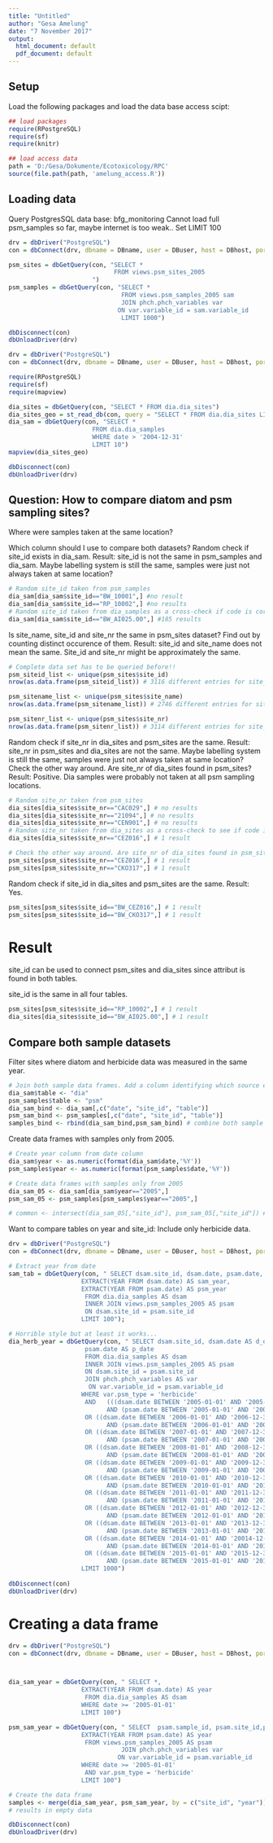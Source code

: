```yaml
---
title: "Untitled"
author: "Gesa Amelung"
date: "7 November 2017"
output:
  html_document: default
  pdf_document: default
---
```


## Setup

Load the following packages and load the data base access scipt:

```r
## load packages
require(RPostgreSQL)
require(sf)
require(knitr)

## load access data
path = 'D:/Gesa/Dokumente/Ecotoxicology/RPC'
source(file.path(path, 'amelung_access.R'))

```

## Loading data

Query PostgresSQL data base: bfg_monitoring
Cannot load full psm_samples so far, maybe internet is too weak.. Set LIMIT 100

```r
drv = dbDriver("PostgreSQL")
con = dbConnect(drv, dbname = DBname, user = DBuser, host = DBhost, port = DBport, password = DBpassword)

psm_sites = dbGetQuery(con, "SELECT *
                             FROM views.psm_sites_2005
                       ")
psm_samples = dbGetQuery(con, "SELECT *
                               FROM views.psm_samples_2005 sam
                               JOIN phch.phch_variables var 
                              ON var.variable_id = sam.variable_id 
                               LIMIT 1000")

dbDisconnect(con)
dbUnloadDriver(drv)
```

```r
drv = dbDriver("PostgreSQL")
con = dbConnect(drv, dbname = DBname, user = DBuser, host = DBhost, port = DBport, password = DBpassword)

require(RPostgreSQL)
require(sf)
require(mapview)

dia_sites = dbGetQuery(con, "SELECT * FROM dia.dia_sites")
dia_sites_geo = st_read_db(con, query = "SELECT * FROM dia.dia_sites LIMIT 10")
dia_sam = dbGetQuery(con, "SELECT *
                       FROM dia.dia_samples
                       WHERE date > '2004-12-31'
                       LIMIT 10")
mapview(dia_sites_geo)

dbDisconnect(con)
dbUnloadDriver(drv)
```

## Question: How to compare diatom and psm sampling sites?
Where were samples taken at the same location?

Which column should I use to compare both datasets?
Random check if site_id exists in dia_sam.
Result: site_id is not the same in psm_samples and dia_sam.
Maybe labelling system is still the same, samples were just not always taken at same location?
```r
# Random site_id taken from psm_samples
dia_sam[dia_sam$site_id=="BW_10001",] #no result
dia_sam[dia_sam$site_id=="RP_10002",] #no results
# Random site_id taken from dia_samples as a cross-check if code is correct.
dia_sam[dia_sam$site_id=="BW_AI025.00",] #185 results

```
Is site_name, site_id and site_nr the same in psm_sites dataset? 
Find out by counting distinct occurence of them.
Result: site_id and site_name does not mean the same.
Site_id and site_nr might be approximately the same.
``` r
# Complete data set has to be queried before!!
psm_siteid_list <- unique(psm_sites$site_id)
nrow(as.data.frame(psm_siteid_list)) # 3116 different entries for site_id in psm_sites

psm_sitename_list <- unique(psm_sites$site_name)
nrow(as.data.frame(psm_sitename_list)) # 2746 different entries for site_name in psm_sites

psm_sitenr_list <- unique(psm_sites$site_nr)
nrow(as.data.frame(psm_sitenr_list)) # 3114 different entries for site_nr in psm_sites

```

Random check if site_nr in dia_sites and psm_sites are the same.
Result: site_nr in psm_sites and dia_sites are not the same.
Maybe labelling system is still the same, samples were just not always taken at same location?
Check the other way around. Are site_nr of dia_sites found in psm_sites?
Result: Positive. Dia samples were probably not taken at all psm sampling locations.
```r
# Random site_nr taken from psm_sites
dia_sites[dia_sites$site_nr=="CAC029",] # no results
dia_sites[dia_sites$site_nr=="21094",] # no results
dia_sites[dia_sites$site_nr=="CEN901",] # no results
# Random site_nr taken from dia_sites as a cross-check to see if code is correct.
dia_sites[dia_sites$site_nr=="CEZ016",] # 1 result

# Check the other way around. Are site_nr of dia_sites found in psm_sites?
psm_sites[psm_sites$site_nr=="CEZ016",] # 1 result 
psm_sites[psm_sites$site_nr=="CKO317",] # 1 result
```

Random check if site_id in dia_sites and psm_sites are the same.
Result: Yes.
``` r
psm_sites[psm_sites$site_id=="BW_CEZ016",] # 1 result
psm_sites[psm_sites$site_id=="BW_CKO317",] # 1 result

```
# Result
site_id can be used to connect psm_sites and dia_sites since attribut is found in both tables.

site_id is the same in all four tables.
``` r
psm_sites[psm_sites$site_id=="RP_10002",] # 1 result
dia_sites[dia_sites$site_id=="BW_AI025.00",] # 1 result
```

## Compare both sample datasets
Filter sites where diatom and herbicide data was measured in the same year.
``` r
# Join both sample data frames. Add a column identifying which source each row comes from.
dia_sam$table <- "dia"
psm_samples$table <- "psm"
dia_sam_bind <- dia_sam[,c("date", "site_id", "table")]
psm_sam_bind <- psm_samples[,c("date", "site_id", "table")]
samples_bind <- rbind(dia_sam_bind,psm_sam_bind) # combine both sample tables

```

Create data frames with samples only from 2005.
``` r
# Create year column from date column
dia_sam$year <- as.numeric(format(dia_sam$date,'%Y'))
psm_samples$year <- as.numeric(format(psm_samples$date,'%Y'))

# Create data frames with samples only from 2005
dia_sam_05 <- dia_sam[dia_sam$year=="2005",]
psm_sam_05 <- psm_samples[psm_samples$year=="2005",]

# common <- intersect(dia_sam_05[,"site_id"], psm_sam_05[,"site_id"]) # results in empty data

```
Want to compare tables on year and site_id:
Include only herbicide data.
```r
drv = dbDriver("PostgreSQL")
con = dbConnect(drv, dbname = DBname, user = DBuser, host = DBhost, port = DBport, password = DBpassword)

# Extract year from date
sam_tab = dbGetQuery(con, " SELECT dsam.site_id, dsam.date, psam.date, 
                    EXTRACT(YEAR FROM dsam.date) AS sam_year,
                    EXTRACT(YEAR FROM psam.date) AS psm_year
                     FROM dia.dia_samples AS dsam
                     INNER JOIN views.psm_samples_2005 AS psam 
                     ON dsam.site_id = psam.site_id
                    LIMIT 100");

# Horrible style but at least it works...
dia_herb_year = dbGetQuery(con, " SELECT dsam.site_id, dsam.date AS d_date, 
                     psam.date AS p_date
                     FROM dia.dia_samples AS dsam
                     INNER JOIN views.psm_samples_2005 AS psam 
                     ON dsam.site_id = psam.site_id
                     JOIN phch.phch_variables AS var 
                      ON var.variable_id = psam.variable_id
                    WHERE var.psm_type = 'herbicide'
                     AND   (((dsam.date BETWEEN '2005-01-01' AND '2005-12-31')
                           AND (psam.date BETWEEN '2005-01-01' AND '2005-12-31'))
                     OR ((dsam.date BETWEEN '2006-01-01' AND '2006-12-31')
                           AND (psam.date BETWEEN '2006-01-01' AND '2006-12-31'))
                     OR ((dsam.date BETWEEN '2007-01-01' AND '2007-12-31')
                           AND (psam.date BETWEEN '2007-01-01' AND '2007-12-31'))
                     OR ((dsam.date BETWEEN '2008-01-01' AND '2008-12-31')
                           AND (psam.date BETWEEN '2008-01-01' AND '2008-12-31'))
                     OR ((dsam.date BETWEEN '2009-01-01' AND '2009-12-31')
                           AND (psam.date BETWEEN '2009-01-01' AND '2009-12-31'))
                     OR ((dsam.date BETWEEN '2010-01-01' AND '2010-12-31')
                           AND (psam.date BETWEEN '2010-01-01' AND '2019-12-31'))
                     OR ((dsam.date BETWEEN '2011-01-01' AND '2011-12-31')
                           AND (psam.date BETWEEN '2011-01-01' AND '2011-12-31'))
                     OR ((dsam.date BETWEEN '2012-01-01' AND '2012-12-31')
                           AND (psam.date BETWEEN '2012-01-01' AND '2012-12-31'))
                     OR ((dsam.date BETWEEN '2013-01-01' AND '2013-12-31')
                           AND (psam.date BETWEEN '2013-01-01' AND '2013-12-31'))
                     OR ((dsam.date BETWEEN '2014-01-01' AND '20014-12-31')
                           AND (psam.date BETWEEN '2014-01-01' AND '2014-12-31'))
                     OR ((dsam.date BETWEEN '2015-01-01' AND '2015-12-31')
                           AND (psam.date BETWEEN '2015-01-01' AND '2015-12-31')))
                    LIMIT 1000")
         
dbDisconnect(con)
dbUnloadDriver(drv)
```

# Creating a data frame
```r
drv = dbDriver("PostgreSQL")
con = dbConnect(drv, dbname = DBname, user = DBuser, host = DBhost, port = DBport, password = DBpassword)



dia_sam_year = dbGetQuery(con, " SELECT *, 
                    EXTRACT(YEAR FROM dsam.date) AS year
                     FROM dia.dia_samples AS dsam
                    WHERE date >= '2005-01-01'
                    LIMIT 100")

psm_sam_year = dbGetQuery(con, " SELECT  psam.sample_id, psam.site_id,psam.date, psam.qualifier, psam.value, psam.unit, var.name, var.cas, var.pgroup, var.psm_type, var.pan_class,
                    EXTRACT(YEAR FROM psam.date) AS year
                     FROM views.psm_samples_2005 AS psam
                               JOIN phch.phch_variables var 
                              ON var.variable_id = psam.variable_id
                    WHERE date >= '2005-01-01'
                     AND var.psm_type = 'herbicide'
                    LIMIT 100")

# Create the data frame
samples <- merge(dia_sam_year, psm_sam_year, by = c("site_id", "year"))
# results in empty data

dbDisconnect(con)
dbUnloadDriver(drv)
```